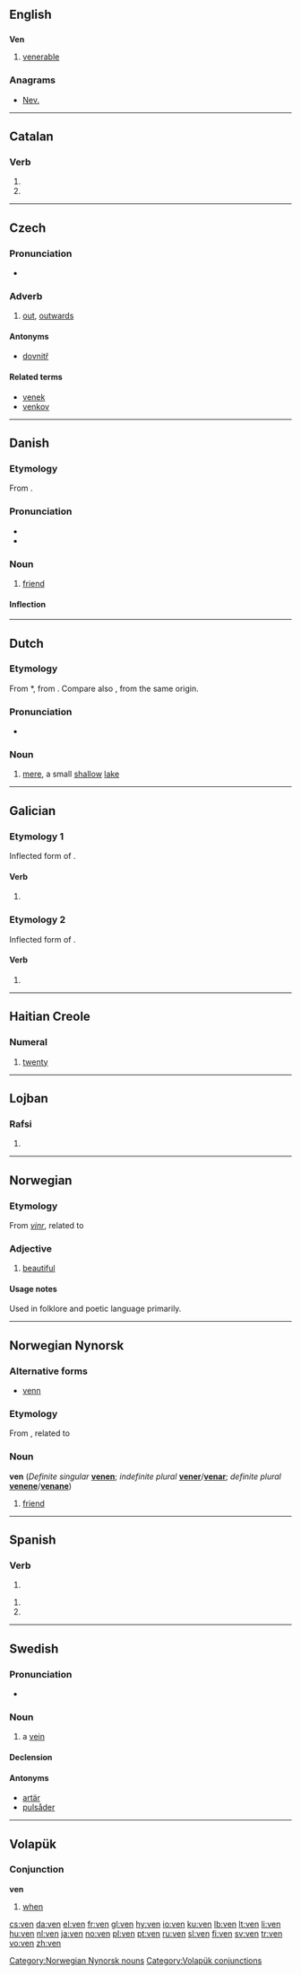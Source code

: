 {{also|vén|Appendix:ISO 639-3 language codes}}
==English==

==={{abbreviation}}===
'''Ven'''

# [[venerable]]

===Anagrams===
* [[Nev.#English|Nev.]]

----

==Catalan==

===Verb===
{{head|ca|verb form}}

# {{ca-verb form of|p=3|n=sg|t=pres|m=ind|vendre}}
# {{ca-verb form of|p=2|n=sg|m=impr|vendre}}

----

==Czech==

===Pronunciation===
* {{audio|Cs-ven.ogg|audio}}

===Adverb===
{{cs-adv}}

# [[out]], [[outwards]]

====Antonyms====
* [[dovnitř]]

====Related terms====
* [[venek]] {{m}}
* [[venkov]] {{m}}

----

==Danish==

===Etymology===

From {{etyl|non|da}} {{term|vinr|lang=non}}.

===Pronunciation===
* {{IPA|/vɛn/|[ˈvɛn]|lang=da}}
* {{rhymes|ɛn|lang=da}}

===Noun===
{{da-noun|en|er|stem=venn}}

# [[friend]]

====Inflection====
{{da-noun-infl|en|er|stem=venn}}

----

==Dutch==
{{wikipedia|Ven (water)|ven|lang=nl}}

===Etymology===
From {{etyl|odt|nl}} *{{term||fenni|lang=odt}}, from {{proto|Germanic|fanjan|lang=nl}}. Compare also {{term|veen|lang=nl}}, from the same origin.

===Pronunciation===
* {{rhymes|ɛn|lang=nl}}

===Noun===
{{nl-noun|n|vennen|vennetje}}

# [[mere]], a small [[shallow]] [[lake]]

----

==Galician==

===Etymology 1===
Inflected form of {{term|ver||to see|lang=gl}}.

====Verb====
{{gl-verb-form}}

# {{conjugation of|[[ver#Galician|ver]]||3|p|pres|ind}}

===Etymology 2===
Inflected form of {{term|vir||to come|lang=gl}}.

====Verb====
{{gl-verb-form}}

# {{conjugation of|[[vir#Galician|vir]]||2|s|imp}}

----

==Haitian Creole==

===Numeral===
{{head|ht|numeral}}

# {{cardinal|lang=ht}} [[twenty]]

----

==Lojban==

===Rafsi===
{{jbo-rafsi}}

# {{rafsi of|vecnu}}

----

==Norwegian==

===Etymology===
From {{etyl|non|no}} ''[[vinr]]'', related to {{etyl|la|no}} {{term|venus||lang=la|beauty}}

===Adjective===
{{no-adj-1}}

# [[beautiful]]

====Usage notes====
Used in folklore and poetic language primarily.

----

==Norwegian Nynorsk==

===Alternative forms===
* [[venn]]

===Etymology===
From {{etyl|non|nn}} {{term|vinr||lang=non}}, related to {{etyl|la|-}} {{term|venus||lang=la|beauty}}

===Noun===
'''ven''' {{m}} (''Definite singular'' '''[[venen]]'''; ''indefinite plural'' '''[[vener]]'''/'''[[venar]]'''; ''definite  plural'' '''[[venene]]'''/'''[[venane]]''')

# [[friend]]

[[Category:Norwegian Nynorsk nouns]]

----

==Spanish==

===Verb===
{{es-verb-form|venir}}

# {{es-verb form of|mood=imp|num=s|pers=2|formal=n|sense=+|ending=ir|verb=[[venir]]}}

{{es-verb-form|ver}}
# {{es-verb form of|mood=ind|tense=pres|num=p|pers=2|formal=y|ending=er|verb=[[ver]]}}
# {{es-verb form of|mood=ind|tense=pres|num=p|pers=3|ending=er|verb=[[ver]]}}

----

==Swedish==

===Pronunciation===
* {{audio|Sv-en ven.ogg|audio}}

===Noun===
{{sv-noun|g=c}}

# a [[vein]]

====Declension====
{{sv-noun-reg-er}}

====Antonyms====
* [[artär]]
* [[pulsåder]]

----

==Volapük==

===Conjunction===
'''ven'''

# [[when]]

[[Category:Volapük conjunctions]]

[[cs:ven]]
[[da:ven]]
[[el:ven]]
[[fr:ven]]
[[gl:ven]]
[[hy:ven]]
[[io:ven]]
[[ku:ven]]
[[lb:ven]]
[[lt:ven]]
[[li:ven]]
[[hu:ven]]
[[nl:ven]]
[[ja:ven]]
[[no:ven]]
[[pl:ven]]
[[pt:ven]]
[[ru:ven]]
[[sl:ven]]
[[fi:ven]]
[[sv:ven]]
[[tr:ven]]
[[vo:ven]]
[[zh:ven]]